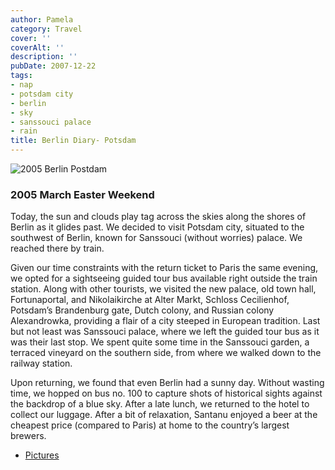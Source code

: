 ```yaml
---
author: Pamela
category: Travel
cover: ''
coverAlt: ''
description: ''
pubDate: 2007-12-22
tags:
- nap
- potsdam city
- berlin
- sky
- sanssouci palace
- rain
title: Berlin Diary- Potsdam
---
```



<Image src={pic1} alt="2005 Berlin Postdam"/>

### 2005 March Easter Weekend

Today, the sun and clouds play tag across the skies along the shores of Berlin as it glides past. We decided to visit Potsdam city, situated to the southwest of Berlin, known for Sanssouci (without worries) palace. We reached there by train.

Given our time constraints with the return ticket to Paris the same evening, we opted for a sightseeing guided tour bus available right outside the train station. Along with other tourists, we visited the new palace, old town hall, Fortunaportal, and Nikolaikirche at Alter Markt, Schloss Cecilienhof, Potsdam’s Brandenburg gate, Dutch colony, and Russian colony Alexandrowka, providing a flair of a city steeped in European tradition. Last but not least was Sanssouci palace, where we left the guided tour bus as it was their last stop. We spent quite some time in the Sanssouci garden, a terraced vineyard on the southern side, from where we walked down to the railway station.

Upon returning, we found that even Berlin had a sunny day. Without wasting time, we hopped on bus no. 100 to capture shots of historical sights against the backdrop of a blue sky. After a late lunch, we returned to the hotel to collect our luggage. After a bit of relaxation, Santanu enjoyed a beer at the cheapest price (compared to Paris) at home to the country’s largest brewers.
- [Pictures](https://www.flickr.com/photos/santm/albums/72157638399044126/)